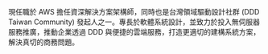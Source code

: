 現任職於 AWS 擔任資深解決方案架構師，同時也是台灣領域驅動設計社群 (DDD Taiwan Community) 發起人之一。專長於軟體系統設計，並致力於投入無伺服器服務推廣，推動企業透過 DDD 與便捷的雲端服務，打造更適切的建構系統方案，解決真切的商務問題。
